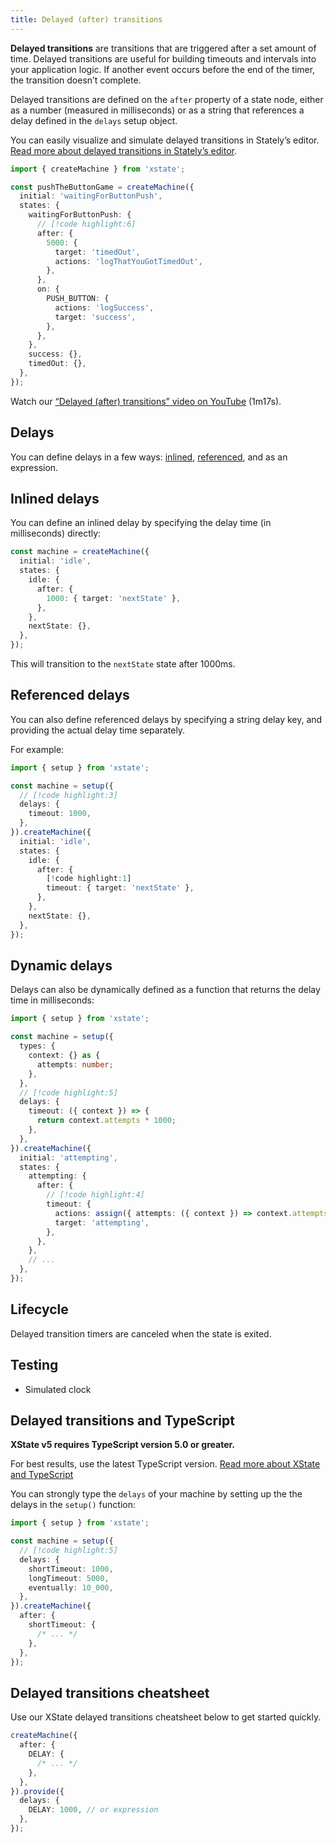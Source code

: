 ```yaml
---
title: Delayed (after) transitions
---
```



**Delayed transitions** are transitions that are triggered after a set amount of time. Delayed transitions are useful for building timeouts and intervals into your application logic. If another event occurs before the end of the timer, the transition doesn’t complete.

Delayed transitions are defined on the `after` property of a state node, either as a number (measured in milliseconds) or as a string that references a delay defined in the `delays` setup object.

<Callout>

You can easily visualize and simulate delayed transitions in Stately’s editor. [Read more about delayed transitions in Stately’s editor](/docs/editor-states-and-transitions/#delayed-after-transitions).

</Callout>

```ts
import { createMachine } from 'xstate';

const pushTheButtonGame = createMachine({
  initial: 'waitingForButtonPush',
  states: {
    waitingForButtonPush: {
      // [!code highlight:6]
      after: {
        5000: {
          target: 'timedOut',
          actions: 'logThatYouGotTimedOut',
        },
      },
      on: {
        PUSH_BUTTON: {
          actions: 'logSuccess',
          target: 'success',
        },
      },
    },
    success: {},
    timedOut: {},
  },
});
```

<EmbedMachine
  embedURL="https://stately.ai/registry/editor/embed/c447d996-cef1-421d-a422-8be695668764?mode=design&machineId=78c59862-fc40-4b1e-8f9c-42f1b2ddc410"
  title="Push the button game"
/>

<Callout>

Watch our [“Delayed (after) transitions” video on YouTube](https://www.youtube.com/watch?v=5RE_eazRhrw&list=PLvWgkXBB3dd4I_l-djWVU2UGPyBgKfnTQ&index=12) (1m17s).

</Callout>

## Delays

You can define delays in a few ways: [inlined](#inlined-delays), [referenced](#referenced-delays), and as an expression.

## Inlined delays

You can define an inlined delay by specifying the delay time (in milliseconds) directly:

```ts
const machine = createMachine({
  initial: 'idle',
  states: {
    idle: {
      after: {
        1000: { target: 'nextState' },
      },
    },
    nextState: {},
  },
});
```

This will transition to the `nextState` state after 1000ms.

## Referenced delays

You can also define referenced delays by specifying a string delay key, and providing the actual delay time separately.

For example:

```ts
import { setup } from 'xstate';

const machine = setup({
  // [!code highlight:3]
  delays: {
    timeout: 1000,
  },
}).createMachine({
  initial: 'idle',
  states: {
    idle: {
      after: {
        [!code highlight:1]
        timeout: { target: 'nextState' },
      },
    },
    nextState: {},
  },
});
```

## Dynamic delays

Delays can also be dynamically defined as a function that returns the delay time in milliseconds:

```ts
import { setup } from 'xstate';

const machine = setup({
  types: {
    context: {} as {
      attempts: number;
    },
  },
  // [!code highlight:5]
  delays: {
    timeout: ({ context }) => {
      return context.attempts * 1000;
    },
  },
}).createMachine({
  initial: 'attempting',
  states: {
    attempting: {
      after: {
        // [!code highlight:4]
        timeout: {
          actions: assign({ attempts: ({ context }) => context.attempts + 1 }),
          target: 'attempting',
        },
      },
    },
    // ...
  },
});
```

## Lifecycle

Delayed transition timers are canceled when the state is exited.

## Testing

- Simulated clock

## Delayed transitions and TypeScript

<Callout>

**XState v5 requires TypeScript version 5.0 or greater.**

For best results, use the latest TypeScript version. [Read more about XState and TypeScript](typescript.mdx)

</Callout>

You can strongly type the `delays` of your machine by setting up the the delays in the `setup()` function:

```ts
import { setup } from 'xstate';

const machine = setup({
  // [!code highlight:5]
  delays: {
    shortTimeout: 1000,
    longTimeout: 5000,
    eventually: 10_000,
  },
}).createMachine({
  after: {
    shortTimeout: {
      /* ... */
    },
  },
});
```

## Delayed transitions cheatsheet

Use our XState delayed transitions cheatsheet below to get started quickly.

```ts
createMachine({
  after: {
    DELAY: {
      /* ... */
    },
  },
}).provide({
  delays: {
    DELAY: 1000, // or expression
  },
});
```
